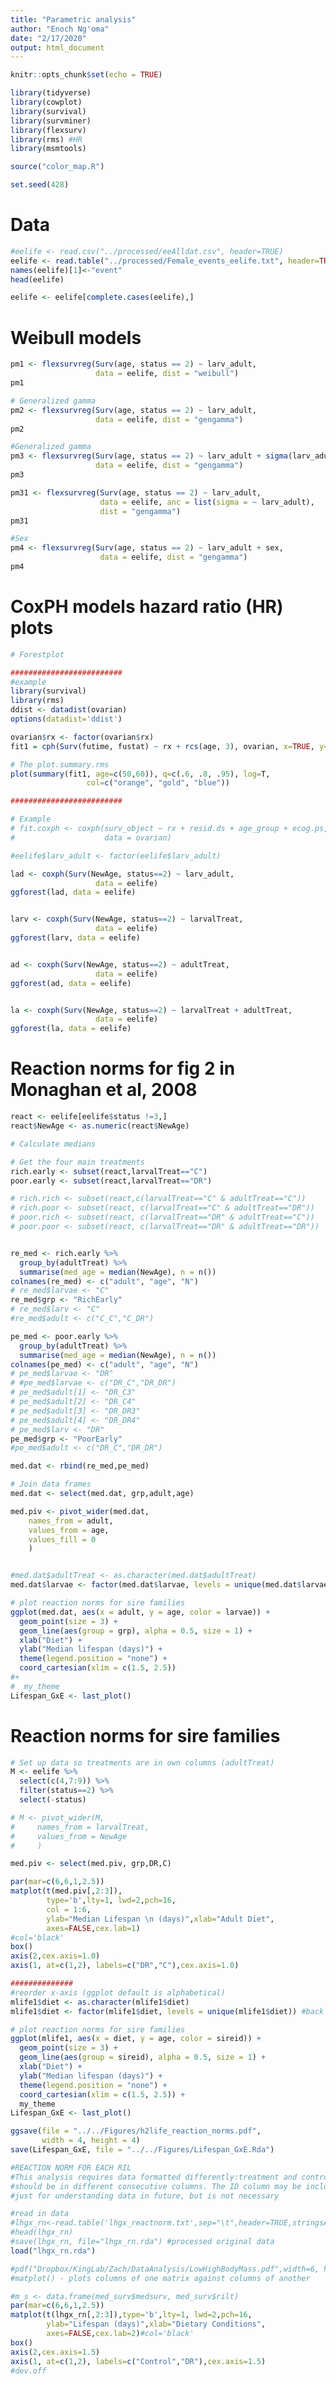 ```yaml
---
title: "Parametric analysis"
author: "Enoch Ng'oma"
date: "2/17/2020"
output: html_document
---
```


```r
knitr::opts_chunk$set(echo = TRUE)

library(tidyverse) 
library(cowplot)
library(survival)
library(survminer)
library(flexsurv)
library(rms) #HR
library(msmtools)

source("color_map.R")

set.seed(428)

```

# Data

```r
#eelife <- read.csv("../processed/eeAlldat.csv", header=TRUE)
eelife <- read.table("../processed/Female_events_eelife.txt", header=TRUE,sep = "\t")
names(eelife)[1]<-"event"
head(eelife)

eelife <- eelife[complete.cases(eelife),]
```

# Weibull models

```r

pm1 <- flexsurvreg(Surv(age, status == 2) ~ larv_adult, 
                   data = eelife, dist = "weibull")
pm1

# Generalized gamma
pm2 <- flexsurvreg(Surv(age, status == 2) ~ larv_adult, 
                   data = eelife, dist = "gengamma")
pm2

#Generalized gamma
pm3 <- flexsurvreg(Surv(age, status == 2) ~ larv_adult + sigma(larv_adult), 
                   data = eelife, dist = "gengamma")
pm3

pm31 <- flexsurvreg(Surv(age, status == 2) ~ larv_adult, 
                    data = eelife, anc = list(sigma = ~ larv_adult), 
                    dist = "gengamma")
pm31

#Sex
pm4 <- flexsurvreg(Surv(age, status == 2) ~ larv_adult + sex, 
                    data = eelife, dist = "gengamma")
pm4

```

# CoxPH models hazard ratio (HR) plots

```r
# Forestplot

#########################
#example
library(survival)
library(rms)
ddist <- datadist(ovarian)
options(datadist='ddist')

ovarian$rx <- factor(ovarian$rx)
fit1 = cph(Surv(futime, fustat) ~ rx + rcs(age, 3), ovarian, x=TRUE, y=TRUE)

# The plot.summary.rms
plot(summary(fit1, age=c(50,60)), q=c(.6, .8, .95), log=T, 
                 col=c("orange", "gold", "blue"))

#########################

# Example
# fit.coxph <- coxph(surv_object ~ rx + resid.ds + age_group + ecog.ps, 
#                    data = ovarian)

#eelife$larv_adult <- factor(eelife$larv_adult)

lad <- coxph(Surv(NewAge, status==2) ~ larv_adult, 
                   data = eelife)
ggforest(lad, data = eelife)


larv <- coxph(Surv(NewAge, status==2) ~ larvalTreat, 
                   data = eelife)
ggforest(larv, data = eelife)


ad <- coxph(Surv(NewAge, status==2) ~ adultTreat, 
                   data = eelife)
ggforest(ad, data = eelife)


la <- coxph(Surv(NewAge, status==2) ~ larvalTreat + adultTreat, 
                   data = eelife)
ggforest(la, data = eelife)


```

# Reaction norms for fig 2 in Monaghan et al, 2008

```r
react <- eelife[eelife$status !=3,]
react$NewAge <- as.numeric(react$NewAge)

# Calculate medians

# Get the four main treatments
rich.early <- subset(react,larvalTreat=="C")
poor.early <- subset(react,larvalTreat=="DR")

# rich.rich <- subset(react,c(larvalTreat=="C" & adultTreat=="C"))
# rich.poor <- subset(react, c(larvalTreat=="C" & adultTreat=="DR"))
# poor.rich <- subset(react, c(larvalTreat=="DR" & adultTreat=="C"))
# poor.poor <- subset(react, c(larvalTreat=="DR" & adultTreat=="DR"))


re_med <- rich.early %>%
  group_by(adultTreat) %>%
  summarise(med_age = median(NewAge), n = n())
colnames(re_med) <- c("adult", "age", "N")
# re_med$larvae <- "C"
re_med$grp <- "RichEarly"
# re_med$larv <- "C"
#re_med$adult <- c("C_C","C_DR")

pe_med <- poor.early %>%
  group_by(adultTreat) %>%
  summarise(med_age = median(NewAge), n = n())
colnames(pe_med) <- c("adult", "age", "N")
# pe_med$larvae <- "DR"
# #pe_med$larvae <- c("DR_C","DR_DR")
# pe_med$adult[1] <- "DR_C3"
# pe_med$adult[2] <- "DR_C4"
# pe_med$adult[3] <- "DR_DR3"
# pe_med$adult[4] <- "DR_DR4"
# pe_med$larv <- "DR"
pe_med$grp <- "PoorEarly"
#pe_med$adult <- c("DR_C","DR_DR")

med.dat <- rbind(re_med,pe_med)

# Join data frames
med.dat <- select(med.dat, grp,adult,age)

med.piv <- pivot_wider(med.dat,
    names_from = adult,
    values_from = age,
    values_fill = 0
    )


#med.dat$adultTreat <- as.character(med.dat$adultTreat) 
med.dat$larvae <- factor(med.dat$larvae, levels = unique(med.dat$larvae)) 

# plot reaction norms for sire families
ggplot(med.dat, aes(x = adult, y = age, color = larvae)) +
  geom_point(size = 3) +
  geom_line(aes(group = grp), alpha = 0.5, size = 1) +
  xlab("Diet") +
  ylab("Median lifespan (days)") +
  theme(legend.position = "none") +
  coord_cartesian(xlim = c(1.5, 2.5)) 
#+
#  my_theme
Lifespan_GxE <- last_plot()
```

# Reaction norms for sire families

```r

# Set up data so treatments are in own columns (adultTreat)
M <- eelife %>%
  select(c(4,7:9)) %>%
  filter(status==2) %>%
  select(-status)

# M <- pivot_wider(M,
#     names_from = larvalTreat, 
#     values_from = NewAge
#     ) 

med.piv <- select(med.piv, grp,DR,C)

par(mar=c(6,6,1,2.5))
matplot(t(med.piv[,2:3]),
        type='b',lty=1, lwd=2,pch=16,
        col = 1:6,
        ylab="Median Lifespan \n (days)",xlab="Adult Diet",
        axes=FALSE,cex.lab=1)
#col='black'
box()
axis(2,cex.axis=1.0)
axis(1, at=c(1,2), labels=c("DR","C"),cex.axis=1.0)

##############
#reorder x-axis (ggplot default is alphabetical)
mlife1$diet <- as.character(mlife1$diet) 
mlife1$diet <- factor(mlife1$diet, levels = unique(mlife1$diet)) #back to ordered factor

# plot reaction norms for sire families
ggplot(mlife1, aes(x = diet, y = age, color = sireid)) +
  geom_point(size = 3) +
  geom_line(aes(group = sireid), alpha = 0.5, size = 1) +
  xlab("Diet") +
  ylab("Median lifespan (days)") +
  theme(legend.position = "none") +
  coord_cartesian(xlim = c(1.5, 2.5)) +
  my_theme
Lifespan_GxE <- last_plot()

ggsave(file = "../../Figures/h2life_reaction_norms.pdf",
       width = 4, height = 4)
save(Lifespan_GxE, file = "../../Figures/Lifespan_GxE.Rda")
```


```r
#REACTION NORM FOR EACH RIL
#This analysis requires data formatted differently:treatment and control data
#should be in different consecutive columns. The ID column may be included
#just for understanding data in future, but is not necessary

#read in data
#lhgx_rn<-read.table('lhgx_reactnorm.txt',sep="\t",header=TRUE,stringsAsFactors=FALSE)
#head(lhgx_rn)
#save(lhgx_rn, file="lhgx_rn.rda") #processed original data
load("lhgx_rn.rda")

#pdf("Dropbox/KingLab/Zach/DataAnalysis/LowHighBodyMass.pdf",width=6, height=6)
#matplot() - plots columns of one matrix against columns of another

#m_s <- data.frame(med_surv$medsurv, med_surv$rilt)
par(mar=c(6,6,1,2.5))
matplot(t(lhgx_rn[,2:3]),type='b',lty=1, lwd=2,pch=16, 
        ylab="Lifespan (days)",xlab="Dietary Conditions",
        axes=FALSE,cex.lab=2)#col='black'
box()
axis(2,cex.axis=1.5)
axis(1, at=c(1,2), labels=c("Control","DR"),cex.axis=1.5)
#dev.off
```

